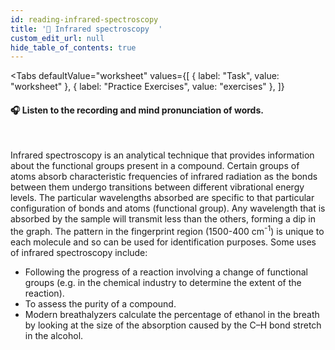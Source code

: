 ```yaml
---
id: reading-infrared-spectroscopy
title: '📝 Infrared spectroscopy  '
custom_edit_url: null
hide_table_of_contents: true
---
```



<Tabs
  defaultValue="worksheet"
  values={[
    { label: "Task", value: "worksheet" },
    { label: "Practice Exercises", value: "exercises" },
  ]}
>

<TabItem value="worksheet">

#### 🎧️ Listen to the recording and mind pronunciation of words.

<ReactPlayer
  url='/media/515.6f197973.mp3'
  width='100ww'
  height='40px'
  controls={true}
/>

<br />

Infrared spectroscopy is an analytical technique that provides information about the functional groups present in a compound. Certain groups of atoms absorb characteristic frequencies of infrared radiation as the bonds between them undergo transitions between different vibrational energy levels. The particular wavelengths absorbed are specific to that particular configuration of bonds and atoms (functional group). Any wavelength that is absorbed by the sample will transmit less than the others, forming a dip in the graph. The pattern in the fingerprint region (1500-400 cm<sup>-1</sup>) is unique to each molecule and so can be used for identification purposes. Some uses of infrared spectroscopy include:

- Following the progress of a reaction involving a change of functional groups (e.g. in the chemical industry to determine the extent of the reaction).
- To assess the purity of a compound.
- Modern breathalyzers calculate the percentage of ethanol in the breath by looking at the size of the absorption caused by the C–H bond stretch in the alcohol.

</TabItem>

<TabItem value="exercises">
  <Frame src="https://learningapps.org/watch?v=p4jz9n2cn21" height="720px" />
  <Frame src="https://learningapps.org/watch?v=pdgjizzja21" height="510px" />
</TabItem>

</Tabs>

